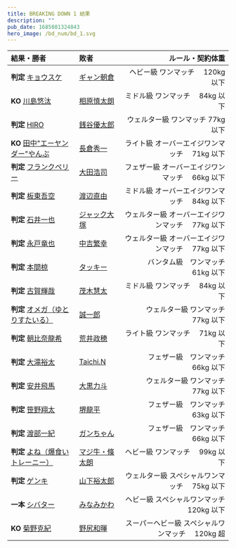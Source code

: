```yaml
---
title: BREAKING DOWN 1 結果
description: ""
pub_date: 1685081324843
hero_image: /bd_num/bd_1.svg
---
```


| 結果・勝者                                                      | 敗者                                        |                                  ルール・契約体重 |
| :-------------------------------------------------------------- | :------------------------------------------ | ------------------------------------------------: |
| **判定** [キョウスケ](/fighters/kyosuke)                        | [ギャン朝倉](/fighters/gyan_asakura)        |                  ヘビー級 ワンマッチ　 120kg 以下 |
| **KO** [川島悠汰](/fighters/kawashima_yuta)                     | [相原慎太朗](/fighters/aihara_shintaro)     |                   ミドル級 ワンマッチ　 84kg 以下 |
| **判定** [HIRO](/fighters/hiro)                                 | [銭谷優太郎](/fighters/zeniya_yutaro)       |                 ウェルター級 ワンマッチ 77kg 以下 |
| **KO** [田中"エーヤンダー"やんぶ](/fighters/tanak_eyanda_yanbu) | [長倉秀一](/fighters/nagakura_syuichi)      |     ライト級 オーバーエイジワンマッチ　 71kg 以下 |
| **判定** [フランクペリー](/fighters/frank_perry)                | [大田浩司](/fighters/ota_koji)              |   フェザー級 オーバーエイジワンマッチ　 66kg 以下 |
| **判定** [板東吾空](/fighters/bandou_goku)                      | [渡辺直由](/fighters/watanabe_naoyoshi)     |     ミドル級 オーバーエイジワンマッチ　 84kg 以下 |
| **判定** [石井一也](/fighters/ishii_kazuya)                     | [ジャック大塚](/fighters/jack_otuka)        | ウェルター級 オーバーエイジワンマッチ　 77kg 以下 |
| **判定** [永戸竜也](/fighters/nagato_tatsuya)                   | [中吉繁幸](/fighters/nakayoshi_sigeyuki)    | ウェルター級 オーバーエイジワンマッチ　 77kg 以下 |
| **判定** [本間椋](/fighters/homma_ryo)                          | [タッキー](/fighters/takky)                 |                バンタム級　ワンマッチ　 61kg 以下 |
| **判定** [古賀輝哉](/fighters/koga_teruya)                      | [茂木慧太](/fighters/moteki_keita)          |                   ミドル級 ワンマッチ　 84kg 以下 |
| **判定** [オメガ（ゆとりすたいる）](/fighters/omega)            | [誠一郎](/fighters/seiichiro)               |               ウェルター級 ワンマッチ　 77kg 以下 |
| **判定** [朝比奈龍希](/fighters/asaniha_ryuki)                  | [荒井政穂](/fighters/arai_kazuho)           |                   ライト級 ワンマッチ　 71kg 以下 |
| **判定** [大滝裕太](/fighters/otaki_yuta)                       | [Taichi.N](/fighters/taichi_n)              |                フェザー級　ワンマッチ　 66kg 以下 |
| **判定** [安井飛馬](/fighters/yasui_hyuma)                      | [大黒力斗](/fighters/oguro_rikito)          |               ウェルター級 ワンマッチ　 77kg 以下 |
| **判定** [笹野翔太](/fighters/sano_syota)                       | [堺龍平](/fighters/sakai_ryuhei)            |                フェザー級　ワンマッチ　 63kg 以下 |
| **判定** [渡部一紀](/fighters/watanabe_kazuki)                  | [ガンちゃん](/fighters/ganchan)             |                フェザー級　ワンマッチ　 66kg 以下 |
| **判定** [よね（爆食いトレーニー）](/fighters/yone)             | [マジ牛・條太朗](/fighters/majigyu_joutaro) |                   ヘビー級 ワンマッチ　 99kg 以下 |
| **判定** [ゲンキ](/fighters/genki)                              | [山下裕太郎](/fighters/yamashita_yutaro)    |     ウェルター級 スペシャルワンマッチ　 75kg 以下 |
| **一本** [シバター](/fighters/shibata)                          | [みなみかわ](/fighters/minamikawa)          |        ヘビー級 スペシャルワンマッチ　 120kg 以下 |
| **KO** [菊野克紀](/fighters/kikuno_katsunori)                   | [野尻和暉](/fighters/nojiri_kazuki)         |  スーパーヘビー級 スペシャルワンマッチ　 120kg 超 |
